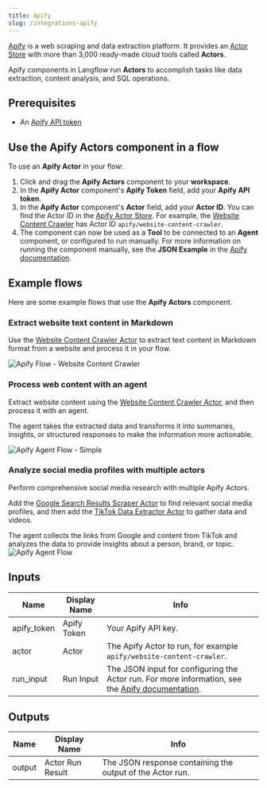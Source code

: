 ```yaml
---
title: Apify
slug: /integrations-apify
---
```


[Apify](https://apify.com/) is a web scraping and data extraction platform. It provides an [Actor Store](https://apify.com/store) with more than 3,000 ready-made cloud tools called **Actors**.

Apify components in Langflow run **Actors** to accomplish tasks like data extraction, content analysis, and SQL operations.

## Prerequisites

* An [Apify API token](https://docs.apify.com/platform/integrations/api)

## Use the Apify Actors component in a flow

To use an **Apify Actor** in your flow:

1. Click and drag the **Apify Actors** component to your **workspace**.
2. In the **Apify Actor** component's **Apify Token** field, add your **Apify API token**.
3. In the **Apify Actor** component's **Actor** field, add your **Actor ID**.
You can find the Actor ID in the [Apify Actor Store](https://apify.com/store).
For example, the [Website Content Crawler](https://apify.com/apify/website-content-crawler) has Actor ID `apify/website-content-crawler`.
4. The component can now be used as a **Tool** to be connected to an **Agent** component, or configured to run manually.
For more information on running the component manually, see the **JSON Example** in the [Apify documentation](https://apify.com/apify/website-content-crawler/input-schema).

## Example flows

Here are some example flows that use the **Apify Actors** component.

### Extract website text content in Markdown

Use the [Website Content Crawler Actor](https://apify.com/apify/website-content-crawler) to extract text content in Markdown format from a website and process it in your flow.

![Apify Flow - Website Content Crawler](./apify_flow_wcc.png)

### Process web content with an agent

Extract website content using the [Website Content Crawler Actor](https://apify.com/apify/website-content-crawler), and then process it with an agent.

The agent takes the extracted data and transforms it into summaries, insights, or structured responses to make the information more actionable.

![Apify Agent Flow - Simple](./apify_agent_flow_simple.png)

### Analyze social media profiles with multiple actors

Perform comprehensive social media research with multiple Apify Actors.

Add the [Google Search Results Scraper Actor](https://apify.com/apify/google-search-scraper) to find relevant social media profiles, and then add the [TikTok Data Extractor Actor](https://apify.com/clockworks/free-tiktok-scraper) to gather data and videos.

The agent collects the links from Google and content from TikTok and analyzes the data to provide insights about a person, brand, or topic.
![Apify Agent Flow](./apify_agent_flow.png)

## Inputs

| Name | Display Name | Info |
|------|--------------|------|
| apify_token | Apify Token | Your Apify API key. |
| actor | Actor | The Apify Actor to run, for example `apify/website-content-crawler`. |
| run_input | Run Input | The JSON input for configuring the Actor run. For more information, see the [Apify documentation](https://apify.com/apify/website-content-crawler/input-schema). |

## Outputs

| Name | Display Name | Info |
|------|--------------|------|
| output | Actor Run Result | The JSON response containing the output of the Actor run. |
